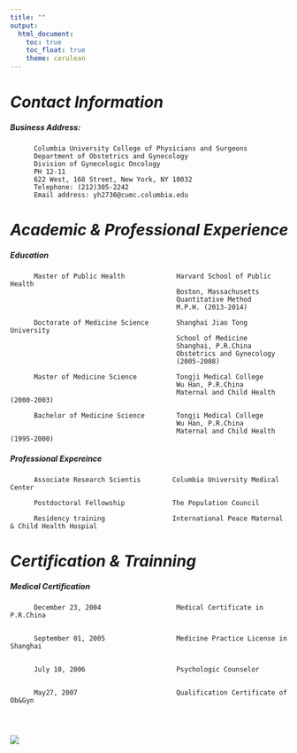 ```yaml
---
title: ""
output: 
  html_document:
    toc: true
    toc_float: true
    theme: cerulean
---
```


# *Contact Information*
##### _Business Address:_
          
          Columbia University College of Physicians and Surgeons
          Department of Obstetrics and Gynecology
          Division of Gynecologic Oncology
          PH 12-11
          622 West, 168 Street, New York, NY 10032
          Telephone: (212)305-2242
          Email address: yh2736@cumc.columbia.edu                                                                               

# *Academic & Professional Experience*

##### _Education_
          Master of Public Health             Harvard School of Public Health
                                              Boston, Massachusetts
                                              Quantitative Method
                                              M.P.H. (2013-2014)

          Doctorate of Medicine Science       Shanghai Jiao Tong University
                                              School of Medicine
                                              Shanghai, P.R.China
                                              Obstetrics and Gynecology
                                              (2005-2008)

          Master of Medicine Science          Tongji Medical College
                                              Wu Han, P.R.China
                                              Maternal and Child Health (2000-2003)

          Bachelor of Medicine Science        Tongji Medical College
                                              Wu Han, P.R.China
                                              Maternal and Child Health (1995-2000)



##### _Professional Expereince_
          Associate Research Scientis        Columbia University Medical Center
          
          Postdoctoral Fellowship            The Population Council
          
          Residency training                 International Peace Maternal & Child Health Hospial


# *Certification & Trainning*

##### _Medical Certification_

          December 23, 2004                   Medical Certificate in P.R.China
                                              

          September 01, 2005                  Medicine Practice License in Shanghai
                                              
                                              
          July 10, 2006                       Psychologic Counselor
                                              

          May27, 2007                         Qualification Certificate of Ob&Gyn  
                                               
                                            
                     

![](image/mypicture.jpg)